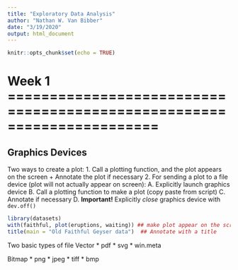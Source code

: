 ```yaml
---
title: "Exploratory Data Analysis"
author: "Nathan W. Van Bibber"
date: "3/19/2020"
output: html_document
---
```


```r
knitr::opts_chunk$set(echo = TRUE)
```

# Week 1 ======================================================================

##

## Graphics Devices

Two ways to create a plot:
1. Call a plotting function, and the plot appears on the screen
    + Annotate the plot if necessary
2. For sending a plot to a file device (plot will not actually appear on screen):
    A. Explicitly launch graphics device
    B. Call a plotting function to make a plot (copy paste from script)
    C. Annotate if necessary
    D. **Important!** Explicitly *close* graphics device with `dev.off()` 

```r
library(datasets)
with(faithful, plot(eruptions, waiting)) ## make plot appear on the screen
title(main = "Old Faithful Geyser data")  ## Annotate with a title
```


Two basic types of file
Vector
* pdf
* svg
* win.meta

Bitmap
* png
* jpeg
* tiff
* bmp